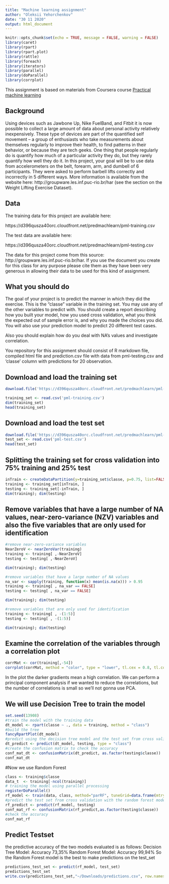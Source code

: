 ```yaml
---
title: "Machine learning assignment"
author: "Oleksii Yehorchenkov"
date: "30 11 2020"
output: html_document
---
```


```r
knitr::opts_chunk$set(echo = TRUE, message = FALSE, warning = FALSE)
library(caret)
library(rpart)
library(rpart.plot)
library(rattle)
library(foreach)
library(iterators)
library(parallel)
library(doParallel)
library(corrplot)
```

This assignment is based on materials from Coursera course [Practical machine learning](https://www.coursera.org/learn/practical-machine-learning/home/welcome)

## Background

Using devices such as Jawbone Up, Nike FuelBand, and Fitbit it is now possible to collect a large amount of data about personal activity relatively inexpensively. These type of devices are part of the quantified self movement – a group of enthusiasts who take measurements about themselves regularly to improve their health, to find patterns in their behavior, or because they are tech geeks. One thing that people regularly do is quantify how much of a particular activity they do, but they rarely quantify how well they do it. In this project, your goal will be to use data from accelerometers on the belt, forearm, arm, and dumbell of 6 participants. They were asked to perform barbell lifts correctly and incorrectly in 5 different ways. More information is available from the website here: http://groupware.les.inf.puc-rio.br/har (see the section on the Weight Lifting Exercise Dataset). 

## Data

The training data for this project are available here: 

https://d396qusza40orc.cloudfront.net/predmachlearn/pml-training.csv

The test data are available here:

https://d396qusza40orc.cloudfront.net/predmachlearn/pml-testing.csv

The data for this project come from this source: http://groupware.les.inf.puc-rio.br/har. If you use the document you create for this class for any purpose please cite them as they have been very generous in allowing their data to be used for this kind of assignment. 

## What you should do

The goal of your project is to predict the manner in which they did the exercise. This is the "classe" variable in the training set. You may use any of the other variables to predict with. You should create a report describing how you built your model, how you used cross validation, what you think the expected out of sample error is, and why you made the choices you did. You will also use your prediction model to predict 20 different test cases.

Also you should explain how do you deal with NA's values and investigate correlation.

You repository for this assignment should consist of R markdown file, compiled html file and prediction.csv file with data from pml-testing.csv and 'classe' column with predictions for 20 observation.

## Download and load the training set
``` r
download.file('https://d396qusza40orc.cloudfront.net/predmachlearn/pml-training.csv', 'pml-training.csv')

training_set <- read.csv('pml-training.csv')
dim(training_set)
head(training_set)

``` 
## Download and load the test set
``` r

download.file('https://d396qusza40orc.cloudfront.net/predmachlearn/pml-testing.csv','pml-test.csv' )
test_set <- read.csv('pml-test.csv')
head(test_set)
```

## Splitting the training set for cross validation into 75% training and 25% test
``` r
inTrain <- createDataPartition(y=training_set$classe, p=0.75, list=FALSE)
training <- training_set[inTrain, ] 
testing <- training_set[-inTrain, ]
dim(training); dim(testing)

``` 
## Remove variables that have a large number of NA values, near-zero-variance (NZV) variables and also the five variables that are only used for identification
``` r
#remove near-zero-variance variables
NearZeroV <- nearZeroVar(training)
training <- training[ ,-NearZeroV]
testing <- testing[ ,-NearZeroV]

dim(training); dim(testing)

#remove variables that have a large number of NA values
na_var <- sapply(training, function(x) mean(is.na(x))) > 0.95
training <- training[ , na_var == FALSE]
testing <- testing[ , na_var == FALSE]

dim(training); dim(testing)

#remove variables that are only used for identification
training <- training[ , -(1:5)]
testing <- testing[ , -(1:5)]

dim(training); dim(testing)


``` 

## Examine the correlation of the variables through a correlation plot

``` r
corrMat <- cor(training[,-54])
corrplot(corrMat, method = "color", type = "lower", tl.cex = 0.8, tl.col = rgb(0,0,0))
``` 

In the plot the darker gradients mean a high correlation. We can perform a principal component analysis if we wanted to reduce the correlations, but the number of correlations is small so we'll not gonna use PCA.

## We will use Decision Tree to train the model 
``` r
set.seed(13908)
#train the model with the training data
dt_model <- rpart(classe ~ ., data = training, method = "class")
#build the tree
fancyRpartPlot(dt_model)
#predict using the decision tree model and the test set from cross validation splitting
dt_predict <- predict(dt_model, testing, type = "class")
#create the confusion matrix to check the accuracy
conf_mat_dt <- confusionMatrix(dt_predict, as.factor(testing$classe))
conf_mat_dt

``` 
#Now we use Random Forest

``` r

class <- training$classe
data_t  <- training[-ncol(training)]
# training the model using parallel processing
registerDoParallel()
rf_model <- train(data, class, method="parRF", tuneGrid=data.frame(mtry=3), trControl=trainControl(method="none"))
#predict the test set from cross validation with the random forest model
rf_predict <- predict(rf_model, testing)
conf_mat_rf <- confusionMatrix(rf_predict,as.factor(testing$classe))
#check the accuracy
conf_mat_rf
```


## Predict Testset
the predictive accuracy of the two models evaluated is as follows:
Decision Tree Model: Accuracy 73,35%
Random Forest Model: Accuracy 99,94%
So the Random Forest model is the best to make predictions on the test_set
``` r
predictions_test_set <- predict(rf_model, test_set)
predictions_test_set
write.csv(predictions_test_set,"~/Downloads/predictions.csv", row.names = FALSE)
``` 
